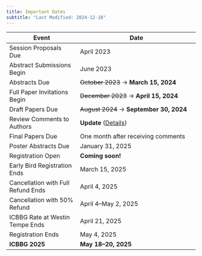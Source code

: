 ```yaml
---
title: Important Dates
subtitle: "Last Modified: 2024-12-18"
---
```


| Event                              | Date                                                      |
|------------------------------------|-----------------------------------------------------------|
| Session Proposals Due              | April 2023                                                |
| Abstract Submissions Begin         | June 2023                                                 |
| Abstracts Due                      | ~~October 2023~~ → [**March 15, 2024**]{.highlight}       |
| Full Paper Invitations Begin       | ~~December 2023~~ → [**April 15, 2024**]{.highlight}      |
| Draft Papers Due                   | ~~August 2024~~ → [**September 30, 2024**]{.highlight}    |
| Review Comments to Authors         | [**Update**]{.highlight} ([Details](./review-update.qmd)) |
| Final Papers Due                   | [One month after receiving comments]{.highlight}          |
| Poster Abstracts Due               | January 31, 2025                                          |
| Registration Open                  | **Coming soon!**                                          |
| Early Bird Registration Ends       | March 15, 2025                                            |
| Cancellation with Full Refund Ends | April 4, 2025                                             |
| Cancellation with 50% Refund       | April 4–May 2, 2025                                       |
| ICBBG Rate at Westin Tempe Ends    | April 21, 2025                                            |
| Registration Ends                  | May 4, 2025                                               |
| **ICBBG 2025**                     | **May 18–20, 2025**                                       |

